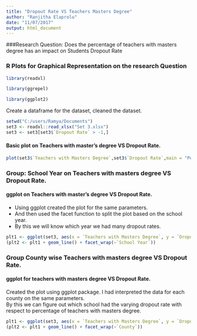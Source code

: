 ---
title: "Dropout Rate VS Teachers Masters Degree"
author: "Ranjitha Elaprolu"
date: "11/07/2017"
output: html_document
---


###Research Question: Does the percentage of teachers with masters degree has an impact on Students Dropout Rate

### R Plots for Graphical Representation on the research Question




```{r}
library(readxl)	

library(ggrepel)

library(ggplot2)
```

Create a dataframe for the dataset, cleaned the dataset.
```{r}
setwd("C:/users/Ramya/Documents")
set3 <- readxl::read_xlsx("Set 3.xlsx")
set3 <- set3[set3$`Dropout Rate` > -1,]
```

#### Basic plot on Teachers with master's degree VS Dropout Rate.
```{r}
plot(set3$`Teachers with Masters Degree`,set3$`Dropout Rate`,main = "Percentage of Teachers with masters degree VS Dropout Rate",xlab = "% of teachers with master's Degree",ylab = "Dropout Rate",col.lab="blue",cex.lab=0.75,cex=2,col="red")
```

### Group: School Year on Teachers with masters degree VS Dropout Rate.

#### ggplot on Teachers with master's degree VS Dropout Rate. 
* Using ggplot created the plot for the same parameters.
* And then used the facet function to split the plot based on the school year. 
* By this we will know which year we had many dropout rates.
```{r}
plt1 <- ggplot(set3, aes(x = `Teachers with Masters Degree`, y = `Dropout Rate`))
(plt2 <- plt1 + geom_line() + facet_wrap(~`School Year`))
```

### Group County wise Teachers with masters degree VS Dropout Rate.
#### ggplot for teachers with masters degree VS Dropout Rate.
Created the plot using ggplot package.  I had interpreted the data for each county on the same parameters.   
By this we can figure out which school had the varying dropout rate with respect to percentage of teachers with masters degree.
```{r}
plt1 <- ggplot(set3, aes(x = `Teachers with Masters Degree`, y = `Dropout Rate`))
(plt2 <- plt1 + geom_line() + facet_wrap(~`County`))
```



